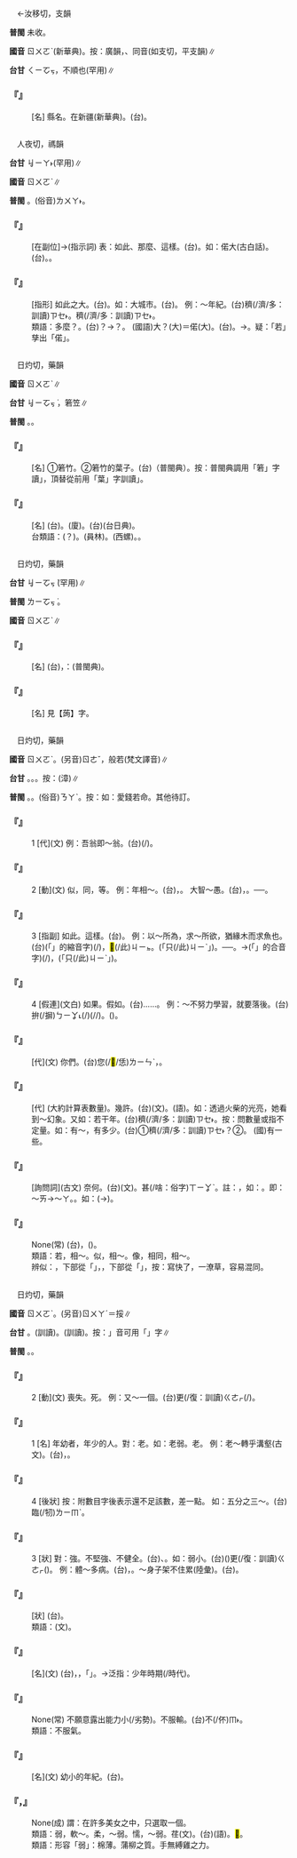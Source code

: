 
=={{ruby|婼|ㄖㄨㄛˋ}}==

　←汝移切，支韻

'''普閩''' 未收。

'''國音''' <rt>ㄖㄨㄛˋ</rt>(新華典)。按：廣韻，{{ruby|婼|ㄦˊ}}、{{ruby|兒|ㄦˊ}}同音(如支切，平支韻)∥

'''台甘''' <rt>ㄑㄧㆦㆶ</rt>，不順也(罕用)∥

    

==='''『{{ruby|婼|ㄖㄨㄛˋ}}{{ruby|羌|ㄑㄧㄤ}}』'''===
: [名] 縣名。在新疆(新華典)。(台){{ruby|婼|ㄑㄧㆦㆶ}}{{ruby|羌|ㄎㄧㄤ}}{{ruby|/|ㄎㄧㆲ}}。
    

=={{ruby|偌|ㄖㄨㄛˋ}}==

　人夜切，禡韻

'''台甘''' <rt>ㆢㄧㄚ˫</rt>(罕用)∥

'''國音''' <rt>ㄖㄨㄛˋ</rt>∥

'''普閩''' {{ruby|(文)|ㄌㄧㄚ˫}}。(俗音)<rt>ㄌㄨㄚ˫</rt>。

    

==='''『{{ruby|偌|ㄖㄨㄛˋ}}』'''===
: [在副位]→(指示詞) 表：如此、那麼、這樣。(台){{ruby|偌|ㆡㄨㄚ˫}}{{ruby|/|ㄌㄨㄚ˫}}{{ruby|/|ㆣㄨㄚ˫}}。如：偌大(古白話)。(台){{ruby|<mark>&#xf9075;</mark>|ㄏㄧㄚ}}{{ruby|恁|ㄌㄧㄣ˪}}{{ruby|大|ㄉㄨㄚ˫}}。{{ruby|偌|ㆣㄨㄚ˫}}{{ruby|/|ㆡㄨㄚ˫}}{{ruby|仔|ㄚ}}{{ruby|恁|ㄌㄧㄣ˪}}{{ruby|大|ㄉㄨㄚ˫}}。
    

==='''『{{ruby|偌|ㄖㄨㄛˋ}}{{ruby|大|ㄉㄚˋ}}』'''===
: [指形] 如此之大。(台){{ruby|呰|ㄐㄧㄚㆷ}}{{ruby|恁|ㄌㄧㄣ˪}}{{ruby|大|ㄉㄨㄚ˫}}。如：{{ruby|偌|ㄖㄨㄛˋ}}大城市。(台){{ruby|呰|ㄐㄧㄚㆷ}}{{ruby|恁|ㄌㄧㄣ˪}}{{ruby|大|ㄉㄨㄚ˫}}{{ruby|丌|ㆤ}}{{ruby|城|ㄒㄧㆩˊ}}{{ruby|市|ㄑㄧ˫}}。 例：～年紀。(台){{ruby|呰|ㄐㄧㄚㆷ}}{{ruby|恁|ㄌㄧㄣ˪}}穧(/濟/多：訓讀)<rt>ㄗㆤ˫</rt>{{ruby|/|ㄗㄨㆤ˫}}{{ruby|歲|ㄏㆤ˪}}{{ruby|/|ㄏㄨㆤ˪}}。{{ruby|偌|ㆡㄨㄚ˫}}{{ruby|恁|ㄌㄧㄣ˪}}穧(/濟/多：訓讀)<rt>ㄗㆤ˫</rt>{{ruby|/|ㄗㄨㆤ˫}}{{ruby|歲|ㄏㆤ˪}}{{ruby|/|ㄏㄨㆤ˪}}。
:類語：多麼？。(台){{ruby|若|ㆡㄨㄚ˫}}{{ruby|大|ㄉㄨㄚ˫}}？→{{ruby|偌|ㆣㄨㄚ˫}}{{ruby|大|ㄉㄨㄚ˫}}？。 (國語){{ruby|多|ㄉㄨㄛˊ}}大？{{ruby|多|ㄉㄨㄛˊ}}{{ruby|麼|ㄇㄜ}}(大)＝偌(大)。(台){{ruby|偌|ㆡㄨㄚ˫}}{{ruby|阿|ㄚ}}{{ruby|恁|ㄌㄧㄣ˪}}{{ruby|大|ㄉㄨㄚ˫}}。→{{ruby|非|ㄏㄨㄧ}}{{ruby|常|ㄒㄧㆲˊ}}{{ruby|之|ㄐㄧ}}{{ruby|大|ㄉㄨㄚ˫}}。疑：「若」孳出「偌」。
:
    

=={{ruby|箬|ㄖㄨㄛˋ}}==

　日灼切，藥韻

'''國音''' <rt>ㄖㄨㄛˋ</rt>∥

'''台甘''' <rt>ㆢㄧㆦㆶ ͘</rt>{{ruby|。|ㄌㆦˋ}}，箬笠∥

'''普閩''' {{ruby|(文)|ㄌㄧㆦㆶ ͘}}。{{ruby|(白)|ㄏㄧㄜㆷ ͘}}。

    

==='''『{{ruby|箬|ㄖㄨㄛˋ}}』'''===
: [名] ①箬竹。②箬竹的葉子。(台){{ruby|箬|ㄌㄧㆦㆶ ͘}}{{ruby|竹|ㄉㄧㆤㆶ}}{{ruby|丌|ㆤ}}{{ruby|葉|ㄏㄧㄜㆷ ͘}}{{ruby|仔|ㄚ}}（普閩典）。按：普閩典調用「箬」字讀{{ruby|「|ㄏㄧㄜㆷ ͘}}」，頂替從前用「葉」字訓讀{{ruby|「|ㄏㄧㄜㆷ ͘}}」。
    

==='''『{{ruby|箬|ㄖㄨㄛˋ}}{{ruby|帽|ㄇㄠˋ}}』'''===
: [名] (台){{ruby|用|ㄧㆲ˫}}{{ruby|/|ㄧㄥ˫}}{{ruby|箬|ㄌㄧㆦㆶ ͘}}{{ruby|竹|ㄉㄧㆤㆶ}}{{ruby|丌|ㆤ}}{{ruby|篾|ㆠㄧㆷ ͘}}{{ruby|仔|ㄚ}}{{ruby|或|ㄚㆷ ͘}}{{ruby|是|ㄒㄧ˫}}{{ruby|葉|ㄏㄧㄜㆷ ͘}}{{ruby|仔|ㄚ}}{{ruby|做|ㄗㄨㆤ˪}}{{ruby|/|ㄗㄜ˪}}{{ruby|丌|ㆤ}}{{ruby|笠|ㄌㆤㆷ ͘}}{{ruby|仔|ㄚ}}。(廈){{ruby|竹|ㄉㄧㆤㆶ}}{{ruby|<mark>&#xffe49;</mark>|ㄏㄚㆷ ͘}}{{ruby|笠|ㄌㆤㆷ ͘}}。(台){{ruby|籜|ㄏㄚㆷ ͘}}{{ruby|笠|ㄌㆤㆷ ͘}}(台日典)。
:台類語：{{ruby|遮|ㄌㄧㄚㆵ}}{{ruby|→|ㄌㄚㆷ ͘}}(？){{ruby|笠|ㄌㆤㆷ ͘}}。{{ruby|( )|ㄍㄜ}}{{ruby|笠|ㄌㆤㆷ ͘}}(員林)。{{ruby|( )|ㄍㄨㄟ}}{{ruby|笠|ㄌㆤㆷ ͘}}(西螺)。{{ruby|雨|ㄏㆦ˫}}{{ruby|笠|ㄌㄨㆤㆷ ͘}}{{ruby|/|ㄌㆤㆷ ͘}}。
    

=={{ruby|蒻|ㄖㄨㄛˋ}}==

　日灼切，藥韻

'''台甘''' <rt>ㆢㄧㆦㆶ ͘</rt>(罕用)∥

'''普閩''' <rt>ㄌㄧㆦㆶ ͘</rt>。

'''國音''' <rt>ㄖㄨㄛˋ</rt>∥

    

==='''『{{ruby|蒻|ㄖㄨㄛˋ}}』'''===
: [名] (台){{ruby|古|ㄍㆦˋ}}{{ruby|書|ㄗㄨ}}{{ruby|上|ㄒㄧㆲ˫}}，{{ruby|指|ㄐㄧˋ}}：{{ruby|軟|ㄋㆭˋ}}{{ruby|丌|ㆤ}}{{ruby|香|ㄆㄤ}}{{ruby|蒲|ㄅㆦˊ}}(普閩典)。
    

==='''『{{ruby|蒟|ㄐㄩˇ}}{{ruby|蒻|ㄖㄨㄛˋ}}』'''===
: [名] 見【蒟】字。
    

=={{ruby|若|ㄖㄨㄛˋ}}==

　日灼切，藥韻

'''國音''' <rt>ㄖㄨㄛˋ</rt>。(另音)<rt>ㄖㄜˇ</rt>，般若(梵文譯音)∥

'''台甘''' {{ruby|(文)|ㆢㄧㆦㆶ ͘}}。{{ruby|(語)|ㆡㄨㄚ˫}}{{ruby|。|ㄌㄨㄚ˫}}。{{ruby|(語)|ㄋㄚ˫}}。按：{{ruby|(文)|ㆢㄧㄚㆶ ͘}}(漳)∥

'''普閩''' {{ruby|(文)|ㄌㄧㆦㆶ ͘}}。{{ruby|(白)|ㄋㄚ˫}}。(俗音)<rt>ㄋㄚˋ</rt>。按：如：愛錢若命。其他待訂。

    

==='''『{{ruby|若|ㄖㄨㄛˋ}}』'''===
:1  [代](文) 例：吾翁即～翁。(台){{ruby|<mark>&#xf8ee6;</mark>|ㆣㄨㄢˋ}}{{ruby|老|ㄌㄠ˫}}{{ruby|爸|ㄅㆤ˫}}{{ruby|著|ㄉㄧㄜㆷ}}(/{{ruby|就|ㄐㄧㄨ˫}}){{ruby|是|ㄒㄧ˫}}{{ruby|您|ㄌㄧㄣˋ}}{{ruby|老|ㄌㄠ˫}}{{ruby|爸|ㄅㆤ˫}}。
    

==='''『{{ruby|若|ㄖㄨㄛˋ}}』'''===
:2  [動](文) 似，同，等。 例：年相～。(台){{ruby|年|ㄋㄧˊ}}{{ruby|紀|ㄍㄧˋ}}{{ruby|相|ㄒㄧㄜ}}{{ruby|像|ㄒㄧㄤ˫}}，{{ruby|差|ㄘㄚ}}{{ruby|不|ㄅㄨㆵ}}{{ruby|多|ㄉㄜ}}。 大智～愚。(台){{ruby|特|ㄉㄧㆤㆶ ͘}}{{ruby|別|ㄅㄧㄚㆵ ͘}}{{ruby|聰|ㄘㆲ}}{{ruby|明|ㆠㄧㄥˊ}}{{ruby|丌|ㆤ}}{{ruby|人|ㄌㄤˊ}}，{{ruby|看|ㄎㄨㆩ˪}}{{ruby|著|ㄉㄧㄜㆷ ͘}}{{ruby|若|ㄋㄚ˫}}{{ruby|像|ㄑㄧㆧ˫}}{{ruby|/|ㄑㄧㆫ˫}}{{ruby|戇|ㆣㆲ˫}}{{ruby|人|ㄌㄤˊ}}。──{{ruby|無|ㆠㄜˊ}}{{ruby|露|ㄌㆦ˫}}{{ruby|出|ㄘㄨㆵ}}{{ruby|智|ㄉㄧ˪}}{{ruby|慧|ㄏㄨㄧ˫}}。
    

==='''『{{ruby|若|ㄖㄨㄛˋ}}』'''===
:3  [指副] 如此。這樣。(台){{ruby|按|ㄢ˪}}{{ruby|爾|ㄋㆤ}}{{ruby|/|ㄋㄧ}}{{ruby|生|ㄒㆪ}}。 例：以～所為，求～所欲，猶緣木而求魚也。(台){{ruby|用|ㄧㆲ˫}}{{ruby|/|ㄧㄥ˫}}{{ruby|<mark>&#xffb50;</mark>|ㄐㄧㆵ}}(「{{ruby|此|ㄐㄧˋ}}{{ruby|一|ㄐㄧㆵ ͘}}」的縮音字)(/{{ruby|此|ㄐㄧㆵ}}){{ruby|款|ㄎㄨㄢˋ}}{{ruby|做|ㄗㄨㆤ˪}}{{ruby|/|ㄗㄜ˪}}{{ruby|法|ㄏㄨㄚㆵ}}{{ruby|行|ㄏㄧㄥˊ}}{{ruby|為|ㄨㄧˊ}}，{{ruby|追|ㄉㄨㄧ}}{{ruby|求|ㄍㄧㄨˊ}}<mark>&#xffb50;</mark>(/此)<rt>ㄐㄧㆵ</rt>{{ruby|款|ㄎㄨㄢˋ}}{{ruby|丌|ㆤ}}{{ruby|欲|ㄧㆦㆶ ͘}}{{ruby|望|ㆠㆲ˫}}。{{ruby|<mark>&#xffacb;</mark>|ㄗㆤ}}(「只(/此)<rt>ㄐㄧˋ</rt>{{ruby|個|ㆤˊ}}」){{ruby|合|ㄍㄚㆴ}}{{ruby|趴|ㄅㆤㆷ}}{{ruby|起|·ㄎㄧˋ}}{{ruby|去|·ㄎㄧ˪}}{{ruby|樹|ㄑㄧㄨ˫}}{{ruby|頂|ㄉㄧㄥˋ}}{{ruby|<mark>&#xffa49;</mark>|ㆠㆤㆷ}}{{ruby|/|ㆠㄨㆤㆷ ͘}}{{ruby|掠|ㄌㄧㄚㆷ ͘}}{{ruby|魚|ㄏㄧˊ}}{{ruby|共|ㄍㄤ˫}}{{ruby|款|ㄎㄨㄢˋ}}。──{{ruby|無|ㆠㄜˊ}}{{ruby|法|ㄏㄨㄚㆵ}}{{ruby|度|ㄉㆦ˫}}{{ruby|通|ㄊㄤ}}{{ruby|得|ㄉㄧㆵ}}{{ruby|著|ㄉㄧㄜㆷ ͘}}。→{{ruby|意|ㄧ˪}}{{ruby|謂|ㄨㄧ˫}}{{ruby|汝|ㄌㄧˋ}}{{ruby|<mark>&#xffb50;</mark>|ㄐㄧㆵ}}(「{{ruby|此|ㄐㄧˋ}}{{ruby|一|ㄐㄧㆵ ͘}}」的合音字)(/{{ruby|此|ㄐㄧㆵ}}){{ruby|款|ㄎㄨㄢˋ}}{{ruby|丌|ㆤ}}{{ruby|行|ㄏㄧㄥˊ}}{{ruby|為|ㄨㄧˊ}}{{ruby|<mark>&#xffa49;</mark>|ㆠㆤㆷ}}{{ruby|/|ㆠㄨㆤㆷ ͘}}{{ruby|去|ㄎㄧ˪}}{{ruby|求|ㄍㄧㄨˊ}}{{ruby|取|ㄘㄨˋ}}{{ruby|汝|ㄌㄧˋ}}{{ruby|所|ㄙㆦˋ}}{{ruby|<mark>&#xffa49;</mark>|ㆠㆤㆷ}}{{ruby|/|ㆠㄨㆤㆷ ͘}}{{ruby|愛|ㄞ˪}}{{ruby|丌|ㆤ}}{{ruby|物|ㄇㄧㆷ ͘}}，{{ruby|<mark>&#xffacb;</mark>|ㄗㆤ}}(「只(/此)<rt>ㄐㄧˋ</rt>」{{ruby|個|ㆤˊ}}){{ruby|若|ㄋㄚˋ}}{{ruby|像|ㄑㄧㆧ˫}}{{ruby|/|ㄑㄧㆫ˫}}{{ruby|趴|ㄅㆤㆷ}}{{ruby|起|ㄎㄧˋ}}{{ruby|去|·ㄎㄧ˪}}{{ruby|樹|ㄑㄧㄨ˫}}{{ruby|頂|ㄉㄧㄥˋ}}{{ruby|<mark>&#xffa49;</mark>|ㆠㆤㆷ}}{{ruby|/|ㆠㄨㆤㆷ ͘}}{{ruby|掠|ㄌㄧㄚㆷ ͘}}{{ruby|魚|ㄏㄧˊ}}。
    

==='''『{{ruby|若|ㄖㄨㄛˋ}}』'''===
:4  [假連](文白) 如果。假如。(台){{ruby|若|ㄋㄚ˫}}{{ruby|是|ㄒㄧ˫}}……。 例：～不努力學習，就要落後。(台){{ruby|若|ㄋㄚ˫}}{{ruby|無|ㆠㄜˊ}}{{ruby|努|ㄋㆦˋ}}{{ruby|力|ㄌㄧㆤㆶ ͘}}拚(/摒)<rt>ㄅㄧㆩ˪</rt>{{ruby|勢|ㄙㆤ˪}}{{ruby|學|ㄜㆷ ͘}}(/{{ruby|學|ㄏㄚㆶ ͘}}{{ruby|習|ㄒㄧㆴ ͘}}){{ruby|著|ㄉㄧㄜㆷ}}(/{{ruby|都|ㄉㄜ˫}}/{{ruby|就|ㄐㄧㄨ˫}}){{ruby|會|ㄨㆤ˫}}{{ruby|/|ㆤ˫}}{{ruby|落|ㄌㆦㆶ ͘}}{{ruby|伍|ㄫㆦˋ}}。({{ruby|<mark>&#xffacd;</mark>|ㄉㄨㆤ˪}}{{ruby|人|ㄌㄤˊ}}{{ruby|<mark>&#xffa45;</mark>|ㆠㆤ˫}}{{ruby|/|ㆠㄨㆤ˫}}{{ruby|著|ㄉㄧㄜㆷ ͘}})。
    

==='''『{{ruby|若|ㄖㄨㄛˋ}}{{ruby|輩|ㄅㄟˋ}}』'''===
: [代](文) 你們。(台)您(/<mark>&#xf9949;</mark>/恁)<rt>ㄌㄧㄣˋ</rt>，{{ruby|您|ㄌㄧㄣˋ}}{{ruby|<mark>&#xf8f7a;</mark>|ㄐㄧㄚ}}{{ruby|丌|ㆤ}}。
    

==='''『{{ruby|若|ㄖㄨㄛˋ}}{{ruby|干|ㄍㄢ}}』'''===
: [代] (大約計算表數量)。幾許。(台){{ruby|若|ㆢㄧㆦㆶ ͘}}{{ruby|/|ㄌㄧㆦㆶ ͘}}{{ruby|干|ㄍㄢ}}(文)。{{ruby|一|ㄐㄧㆵ ͘}}{{ruby|寡|ㄍㄨㄚˋ}}(語)。如：透過火柴的光亮，她看到～幻象。又如：若干年。(台){{ruby|若|ㄌㄨㄚ˫}}{{ruby|/|ㆣㄨㄚ˫}}穧(/濟/多：訓讀)<rt>ㄗㆤ˫</rt>{{ruby|/|ㄗㄨㆤ˫}}{{ruby|年|ㄋㄧˊ}}。按：問數量或指不定量。如：有～，有多少。(台)①{{ruby|有|ㄨ˫}}{{ruby|若|ㄌㄨㄚ˫}}{{ruby|/|ㆣㄨㄚ˫}}穧(/濟/多：訓讀)<rt>ㄗㆤ˫</rt>{{ruby|/|ㄗㄨㆤ˫}}？②{{ruby|有|ㄨ˫}}{{ruby|一|ㄐㄧㆵ ͘}}{{ruby|寡|ㄍㄨㄚˋ}}。 (國)有一些。
    

==='''『{{ruby|若|ㄖㄨㄛˋ}}{{ruby|之|ㄓ}}{{ruby|何|ㄏㄜˊ}}』'''===
: [詢問詞](古文) 奈何。(台){{ruby|奈|ㄋㄞ˫}}{{ruby|何|ㄏㄜˊ}}(文)。{{ruby|有|ㄨ˫}}甚(/啥：俗字)<rt>ㄒㄧㆩˋ</rt>{{ruby|/|ㄙㆩˋ}}{{ruby|/|ㄒㄧㄚˋ}}{{ruby|物|ㄇㄧㆷ ͘}}{{ruby|/|ㄇㆭㆷ ͘}}{{ruby|奈|ㄉㄚˊ}}{{ruby|何|ㄨㄚˊ}}。註：{{ruby|奈|ㄋㄞ˫}}{{ruby|→|ㄉㄚ˫}}，如：{{ruby|大|ㄉㄞ}}{{ruby|→|ㄉㄚ}}。即：～ㄞ→～ㄚ。{{ruby|何|ㄏㄜˊ}}{{ruby|→|ㄨㄚˊ}}。如：{{ruby|歌|ㄍㄜ}}{{ruby|→|ㄍㄨㄚ}}({{ruby|～|ㄜ}}→{{ruby|～|ㄨㄚ}})。
    

==='''『{{ruby|若|ㄖㄨㄛˋ}}{{ruby|有|ㄧㄡˇ}}{{ruby|若|ㄖㄨㄛˋ}}{{ruby|無|ㄨˊ}}』'''===
: None(常) (台){{ruby|若|ㄋㄚˋ}}{{ruby|像|ㄑㄧㆧ˫}}{{ruby|/|ㄑㄧㆫ˫}}{{ruby|有|ㄨ˫}}，({{ruby|亦|ㄧㄚㆷ ͘}}){{ruby|若|ㄋㄚˋ}}{{ruby|像|ㄑㄧㆫ˫}}{{ruby|/|ㄑㄧㆧ˫}}{{ruby|無|ㆠㄜˊ}}。
:類語：若，相～。似，相～。像，相同，相～。
:
:辨似：{{ruby|若|ㄖㄨㄛˋ}}，下部從「{{ruby|右|ㄧㄡˋ}}」，{{ruby|苦|ㄎㄨˇ}}，下部從「{{ruby|古|ㄍㄨˇ}}」，按：寫快了，一潦草，容易混同。
:
    

=={{ruby|弱|ㄖㄨㄛˋ}}==

　日灼切，藥韻

'''國音''' <rt>ㄖㄨㄛˋ</rt>。(另音)<rt>ㄖㄨㄚˊ</rt>＝挼∥

'''台甘''' {{ruby|(文)|ㆢㄧㆦㆶ ͘}}。{{ruby|(語)|ㆢㄧㄜㆷ ͘}}{{ruby|。|ㄐㄧㆩˋ}}(訓讀)。{{ruby|荏|ㄌㆰˋ}}(訓讀)。按：{{ruby|「|ㄐㄧㆩˋ}}」音可用「{{ruby|<mark>&#xffc74;</mark>|ㄐㄧㆩˋ}}」字∥

'''普閩''' {{ruby|(文)|ㄌㄧㆦㆶ ͘}}。{{ruby|(白)|ㄌㄧㄜㆷ ͘}}。

    

==='''『{{ruby|弱|ㄖㄨㄛˋ}}』'''===
:2  [動](文) 喪失。死。 例：又～一個。(台){{ruby|又|ㄧㄨ˫}}更(/復：訓讀)<rt>ㄍㄜㆷ</rt>{{ruby|/|ㄍㄜ˪}}{{ruby|拍|ㄆㄚㆷ}}{{ruby|損|ㄙㄨㄣˋ}}{{ruby|/|ㄙㆭˋ}}(/{{ruby|死|ㄒㄧˋ}}){{ruby|一|ㄐㄧㆵ ͘}}{{ruby|個|ㆤˊ}}。
    

==='''『{{ruby|弱|ㄖㄨㄛˋ}}』'''===
:1  [名] 年幼者，年少的人。對：老。如：老弱。老{{ruby|少|ㄕㄠˋ}}。 例：老～轉乎溝壑(古文)。(台){{ruby|老|ㄌㄠ˫}}{{ruby|丌|ㆤ}}，{{ruby|少|ㄒㄧㄠˋ}}{{ruby|年|ㄌㄧㄢˊ}}{{ruby|丌|ㆤ}}{{ruby|倒|ㄉㄜˋ}}{{ruby|踮|ㄉㄧㆰ˪}}{{ruby|溝|ㄍㄠ}}{{ruby|仔|ㄚ}}{{ruby|邊|ㄅㆪ}}{{ruby|硌|ㄎㆦㆶ}}{{ruby|硌|ㄎㆦㆶ}}{{ruby|輾|ㄌㄧㄢ˪}}{{ruby|/|ㄌㄧㄣ˪}}。
    

==='''『{{ruby|弱|ㄖㄨㄛˋ}}』'''===
:4  [後狀] 按：附數目字後表示還不足該數，差一點。 如：五分之三～。(台){{ruby|較|ㄎㄚㆷ}}臨(/牣)<rt>ㄌㄧㆬˋ</rt>{{ruby|五|ㆣㆦ˫}}{{ruby|分|ㄏㄨㄣ}}{{ruby|之|ㄐㄧ}}{{ruby|三|ㄙㆩ}}。
    

==='''『{{ruby|弱|ㄖㄨㄛˋ}}』'''===
:3  [狀] 對：強。不堅強、不健全。(台){{ruby|無|ㆠㄜˊ}}{{ruby|勇|ㄧㆲˋ}}{{ruby|壯|ㄗㆲ˪}}、{{ruby|無|ㆠㄜˊ}}{{ruby|健|ㄍㄧㄢ˫}}{{ruby|康|ㄎㆲ}}。如：弱小。(台){{ruby|荏|ㄌㆰˋ}}({{ruby|弱|ㄌㄧㆦㆶ ͘}}){{ruby|又|ㄧㄨ˫}}更(/復：訓讀)<rt>ㄍㄜㆷ</rt>{{ruby|/|ㄍㄜ˪}}{{ruby|身|ㄒㄧㄥ}}{{ruby|/|ㄒㄧㄣ}}{{ruby|軀|ㄎㄨ}}{{ruby|份|ㄏㄨㄣ˫}}{{ruby|細|ㄙㄨㆤ˪}}{{ruby|/|ㄙㆤ˪}}({{ruby|漢|ㄏㄢ˪}})。 例：體～多病。(台){{ruby|身|ㄒㄧㄥ}}{{ruby|/|ㄒㄧㄣ}}{{ruby|軀|ㄎㄨ}}{{ruby|荏|ㄌㆰˋ}}，{{ruby|厚|ㄍㄠ˫}}{{ruby|破|ㄆㄨㄚ˪}}{{ruby|病|ㄅㆥ˫}}{{ruby|/|ㄅㆪ˫}}。～身子架不住累(陸彙)。(台){{ruby|荏|ㄌㆰˋ}}{{ruby|身|ㄒㄧㄣ}}{{ruby|<mark>&#xffa45;</mark>|ㆠㆤ˫}}{{ruby|/|ㆠㄨㆤ˫}}{{ruby|堪|ㄎㆰ}}{{ruby|得|ㄉㄧㆵ}}{{ruby|拖|ㄊㄨㄚ}}{{ruby|磨|ㆠㄨㄚˊ}}{{ruby|疲|ㄆㄧˊ}}{{ruby|勞|ㄌㄜˊ}}。
    

==='''『{{ruby|弱|ㄖㄨㄛˋ}}{{ruby|小|ㄒㄧㄠˇ}}』'''===
: [狀] (台){{ruby|細|ㄙㄨㆤ˪}}{{ruby|/|ㄙㆤ˪}}{{ruby|漢|ㄏㄢ˪}}{{ruby|無|ㆠㄜˊ}}{{ruby|勇|ㄧㆲˋ}}{{ruby|壯|ㄗㆲ˪}}。
:類語：{{ruby|倪|ㄋㄧˊ}}(文)。
:
    

==='''『{{ruby|弱|ㄖㄨㄛˋ}}{{ruby|冠|ㄍㄨㄢˋ}}』'''===
: [名](文) (台){{ruby|滿|ㄇㄨㄚˋ}}{{ruby|二|ㆢㄧ˫}}{{ruby|/|ㄌㄧ˫}}{{ruby|十|ㄗㄚㆴ ͘}}{{ruby|歲|ㄏㄨㆤ˪}}{{ruby|/|ㄏㆤ˪}}{{ruby|丌|ㆤ}}{{ruby|年|ㄋㄧˊ}}{{ruby|紀|ㄍㄧˋ}}，{{ruby|行|ㄏㄧㄥˊ}}{{ruby|冠|ㄍㄨㄢ˪}}{{ruby|禮|ㄌㆤˋ}}，{{ruby|所|ㄙㆦˋ}}{{ruby|以|ㄧˋ}}{{ruby|叫|ㄍㄧㄜ˪}}{{ruby|做|ㄗㄨㆤ˪}}{{ruby|/|ㄗㄜ˪}}「{{ruby|弱|ㆢㄧㆦㆶ ͘}}{{ruby|/|ㄌㄧㆦㆶ ͘}}{{ruby|冠|ㄍㄨㄢ˪}}」。→泛指：少年時期(/時代)。
    

==='''『{{ruby|不|ㄅㄨˋ}}{{ruby|甘|ㄍㄢ}}{{ruby|示|ㄕˋ}}{{ruby|弱|ㄖㄨㄛˋ}}』'''===
: None(常) 不願意露出能力小(/劣勢)。不服輸。(台)不(/伓)<rt>ㆬ˫</rt>{{ruby|認|ㆢㄧㄣ˫}}{{ruby|/|ㄌㄧㄣ˫}}{{ruby|輸|ㄙㄨ}}。
:類語：不服氣。
:
    

==='''『{{ruby|弱|ㄖㄨㄛˋ}}{{ruby|歲|ㄙㄨㄟˋ}}』'''===
: [名](文) 幼小的年紀。(台){{ruby|細|ㄙㄨㆤ˪}}{{ruby|/|ㄙㆤ˪}}{{ruby|漢|ㄏㄢ˪}}{{ruby|丌|ㆤ}}{{ruby|時|ㄒㄧˊ}}{{ruby|陣|ㄗㄨㄣ˫}}。
    

==='''『{{ruby|弱|ㄖㄨㄛˋ}}{{ruby|水|ㄕㄨㄟˇ}}{{ruby|三|ㄙㄢ}}{{ruby|千|ㄑㄧㄢ}}，{{ruby|只|ㄓˇ}}{{ruby|取|ㄑㄩˇ}}{{ruby|一|ㄧˋ}}{{ruby|瓢|ㄆㄧㄠˊ}}{{ruby|飲|ㄧㄣˇ}}』'''===
: None(成) 謂：在許多美女之中，只選取一個。
:類語：弱，軟～。柔，～弱。懦，～弱。荏(文)。(台){{ruby|荏|ㄌㆰˋ}}(語)。<mark>&#xf8144;</mark>。
:
:類語：形容「弱」：棉薄。蒲柳之質。手無縛雞之力。
:
    
